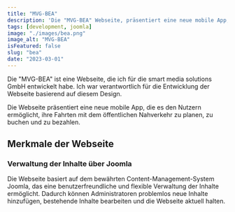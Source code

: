 ```yaml
---
title: "MVG-BEA"
description: 'Die "MVG-BEA" Webseite, präsentiert eine neue mobile App, die es den Nutzern ermöglicht, ihre Fahrten mit dem öffentlichen Nahverkehr zu planen, zu buchen und zu bezahlen.'
tags: [development, joomla]
image: "./images/bea.png"
image_alt: "MVG-BEA"
isFeatured: false
slug: "bea"
date: "2023-03-01"
---
```



Die "MVG-BEA" ist eine Webseite, die ich für die smart media solutions GmbH entwickelt habe. Ich war verantwortlich für die Entwicklung der Webseite basierend auf diesem Design.

Die Webseite präsentiert eine neue mobile App, die es den Nutzern ermöglicht, ihre Fahrten mit dem öffentlichen Nahverkehr zu planen, zu buchen und zu bezahlen.

<ProjectDetails
  client="smart media solutions GmbH"
  handover="05/2023"
  services="HTML, SCSS, JavaScript, PHP, Joomla, MySQL"
  website="https://mvg-bea.de/"
/>

## Merkmale der Webseite

### Verwaltung der Inhalte über Joomla

Die Webseite basiert auf dem bewährten Content-Management-System Joomla, das eine benutzerfreundliche und flexible Verwaltung der Inhalte ermöglicht. Dadurch können Administratoren problemlos neue Inhalte hinzufügen, bestehende Inhalte bearbeiten und die Webseite aktuell halten.
